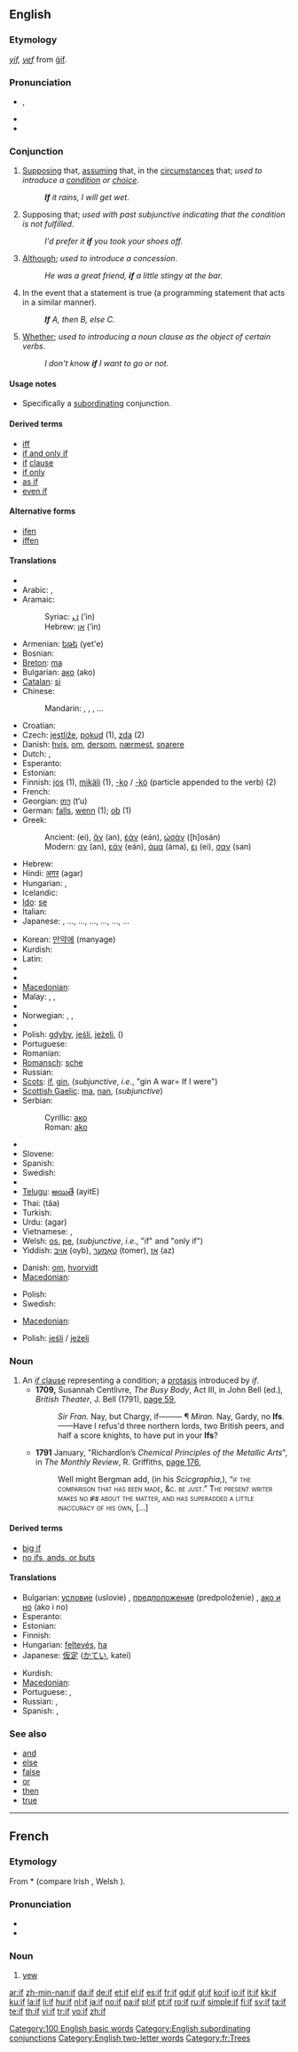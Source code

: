 {{wikipedia}}
{{also|-if}}
==English==

{{rank|no|them|when|51|if|there|more|out}}

===Etymology===
{{etyl|enm}} ''[[yif]], [[yef]]'' from {{etyl|ang}} [[gif#Old English|ġif]].

===Pronunciation===
* {{IPA|/ɪf/}}, {{SAMPA|/If/}}
* {{audio|en-us-if.ogg|Audio (US)}}
* {{rhymes|ɪf}}

===Conjunction===
{{en-conj}}

# [[supposing|Supposing]] that, [[assuming]] that, in the [[circumstance]]s that; ''used to introduce a [[condition]] or [[choice]]''.
#: '''''If''' it rains, I will get wet''.
# Supposing that; ''used with past subjunctive indicating that the condition is not fulfilled''.
#: ''I'd prefer it '''if''' you took your shoes off.''
# [[although|Although]]; ''used to introduce a concession''.
#: ''He was a great friend, '''if''' a little stingy at the bar.''
# {{computing}} In the event that a statement is true (a programming statement that acts in a similar manner).
#: '''''If''' A, then B, else C.''
# [[whether|Whether]]; ''used to introducing a noun clause as the object of certain verbs''.
#: ''I don't know '''if''' I want to go or not.''

====Usage notes====
* Specifically a [[subordinating]] conjunction.

====Derived terms====
* [[iff]]
* [[if and only if]]
* [[if]] [[clause]]
* [[if only]]
* [[as if]]
* [[even if]]

====Alternative forms====
* [[ifen]]
* [[iffen]]

====Translations====
{{trans-top|supposing that}}
* {{trreq|Albanian}}
* Arabic: {{t|ar|لو|tr=law|sc=Arab}},  {{t|ar|إذا|tr='ídhaa|sc=Arab}}
* Aramaic:
*: Syriac: [[ܐܢ]] (’in)
*: Hebrew: [[אן]] (’in)
* Armenian: [[եթե]] (yet'e)
* Bosnian: {{t-|bs|ako}}
* [[Breton]]: [[ma]]
* Bulgarian: [[ако]] (ako)
* [[Catalan]]: [[si#Catalan|si]]
* Chinese:
*: Mandarin: {{t|zh|如果|tr=rúguǒ|sc=Hani}},  {{t|zh|要是|tr=yàoshì|sc=Hani}}, {{t|zh|如|tr=rú|sc=Hani}}, {{qualifier|suffix}} ...{{t|zh|的话|tr=...de huà|sc=Hani}}
* Croatian: {{t+|hr|ako}}
* Czech: [[jestliže]], [[pokud]] (1), [[zda]] (2)
* Danish: [[hvis]], [[om]], [[dersom]], [[nærmest]], [[snarere]]
* Dutch: {{t+|nl|als}}, {{t+|nl|indien}}
* Esperanto: {{t-|eo|se|xs=Esperanto}}
* Estonian: {{t-|et|kui}}
* Finnish: [[jos]] (1), [[mikäli]] (1), [[-ko]] / [[-kö]] (particle appended to the verb) (2)
* French: {{t+|fr|si}}
* Georgian: [[თუ]] (t‘u)
* German: [[falls]], [[wenn]] (1); [[ob]] (1)
* Greek:
*: Ancient: {{IPAchar|[[εἰ]]}} (ei), [[ἄν]] (an), [[ἐάν]] (eán), [[ὡσάν]] ([h]osán)
*: Modern: [[αν]] (an), [[εάν]] (eán), [[άμα]] (áma), [[ει]] (ei), [[σαν]] (san)
* Hebrew: {{t+|he|אם|alt=אִם|sc=Hebr}}
* Hindi: [[अगर]] (agar)
* Hungarian: {{t+|hu|ha}}, {{t+|hu|vajon}}
* Icelandic: {{t+|is|ef}}
* [[Ido]]: [[se]]
* Italian: {{t+|it|se}}
* Japanese: {{t|ja|もし|tr=móshi...|sc=Jpan}}, ...{{t|ja|なら|tr=...nára|sc=Jpan}}, ...{{t|ja|ならば|tr=...náraba|sc=Jpan}}, {{qualifier|after nominal phrases}} ...{{t|ja|だったら|tr=...dáttara|sc=Jpan}}, {{qualifier|particle}} ...{{t|ja|と|tr=...to|sc=Jpan}}, {{qualifier|suffix}} ...{{t|ja|ては|tr=...tewa|sc=Jpan}}, {{qualifier|suffix}} ...{{t|ja|えば|tr=...eba|sc=Jpan}}
{{trans-mid}}
* Korean: [[만약에]] (manyage)
* Kurdish: {{t|ku|ئه‌گه‌ر|tr=eger|sc=ku-Arab}}
* Latin: {{t+|la|si}}
* {{trreq|Latvian}}
* {{trreq|Lithuanian}}
* [[Macedonian]]: {{t|mk|ако|tr=áko|sc=Cyrl}}
* Malay: {{t-|ms|kalau|xs=Malay}}, {{t+|ms|kira|xs=Malay}}, {{t|ms|jika|xs=Malay}}
* {{trreq|Mongolian}}
* Norwegian: {{t+|no|hvis}}, {{t+|no|om}}, {{t+|no|når}}
* {{trreq|Persian}}
* Polish: [[gdyby]], [[jeśli]], [[jeżeli]], ({{l|pl|jak}})
* Portuguese: {{t+|pt|se}}
* Romanian: {{t+|ro|dacă}}
* [[Romansch]]: [[sche]]
* Russian: {{t+|ru|если|tr=jésli|sc=Cyrl}}
* [[Scots]]: [[if#Scots|if]], [[gin#Scots|gin]], (''subjunctive'', ''i.e.'', "gin A war= If I were")
* [[Scottish Gaelic]]: [[ma#Scottish Gaelic|ma]], [[nan#Scottish Gaelic|nan]], (''subjunctive'')
* Serbian:
*: Cyrillic: [[ако#Serbian|ако]]
*: Roman: [[ako]]
* {{trreq|Slovak}}
* Slovene: {{t+|sl|če}}
* Spanish: {{t+|es|si}}
* Swedish: {{t+|sv|om}}
* {{trreq|Tamil}}
* [[Telugu]]: [[అయితే]] (ayitE)
* Thai: {{Thai|[[ถ้า]]}} (tâa)
* Turkish: {{t+|tr|eğer}}
* Urdu: {{ur-Arab|[[اگر]]}} (agar)
* Vietnamese: {{t+|vi|nếu|alt=nếu (mà)|xs=Vietnamese}}, {{t+|vi|hễ|alt=hễ (mà)|xs=Vietnamese}}
* Welsh: [[os#Welsh|os]], [[pe#Welsh|pe]],  (''subjunctive'', ''i.e.'', "if" and "only if")
* Yiddish: [[אויב]] (oyb), [[טאָמער]] (tomer), [[אַז]] (az)
{{trans-bottom}}

{{trans-top|whether}}
* Danish: [[om]], [[hvorvidt]]
* [[Macedonian]]: {{t|mk|дали|tr=dáli|sc=Cyrl}}
{{trans-mid}}
* Polish: {{t+|pl|czy}}
* Swedish: {{t+|sv|om}}
{{trans-bottom}}

{{trans-top|(computing)}}
* [[Macedonian]]: {{t|mk|ако|tr=áko|sc=Cyrl}}
{{trans-mid}}
* Polish: [[jeśli]] / [[jeżeli]]
{{trans-bottom}}

===Noun===
{{en-noun}}

# An [[clause|''if'' clause]] representing a condition; a [[protasis]] introduced by ''if''.
#* '''1709,''' Susannah Centlivre, ''The Busy Body'', Act III, in John Bell (ed.), ''British Theater'', J. Bell (1791), [http://books.google.com/books?id=qYY0AAAAMAAJ&amp;pg=PA59&amp;dq=ifs page 59],
#*: ''Sir Fran.'' Nay, but Chargy, if——— ¶ ''Miran.'' Nay, Gardy, no '''Ifs'''.——Have I refus'd three northern lords, two British peers, and half a score knights, to have put in your '''Ifs'''?
#* '''1791''' January, "Richardſon’s ''Chemical Principles of the Metallic Arts''", in ''The Monthly Review'', R. Griffiths, [http://books.google.com/books?id=F24xcadl9JMC&amp;pg=PA176&amp;dq=ifs page 176],
#*: Well might Bergman add, (in his ''Scicgraphia,''), <!-- [sic] double comma --> “<span style="font-variant:small-caps">if</small> the compariſon that has been made, &amp;c. be juſt.” The preſent writer makes no '''''ifs''''' <!-- [sic] italics --> about the matter, and has ſuperadded a little inaccuracy of his own, […]

====Derived terms====
* [[big if]]
* [[no ifs, ands, or buts]]

====Translations====
{{trans-top|a theoretical condition}}
* Bulgarian: [[условие]] (uslovie) {{n}}, [[предположение]] (predpoloženie) {{n}}, [[ако и но]] (ako i no)
* Esperanto: {{t-|eo|se|xs=Esperanto}}
* Estonian: {{t-|et|oletus}}
* Finnish: {{t-|fi|olettamus}}
* Hungarian: [[feltevés]], [[ha]] <!-- (H)Semmi ha = (E)No ifs -->
* Japanese: [[仮定]] ([[かてい]], kateí)
{{trans-mid}}
* Kurdish: {{ku-Arab|[[ئه‌گه‌ر]]}}
* [[Macedonian]]: {{t|mk|услов|tr=úslov|sc=Cyrl}}
* Portuguese: {{t+|pt|hipótese|f}}, {{t+|pt|suposição|f}}
* Russian: {{t+|ru|условие|n|tr=uslóvije|sc=Cyrl}}, {{t+|ru|предположение|n|tr=predpoložénije|sc=Cyrl}}
* Spanish: {{t+|es|hipótesis|f}}, {{t-|es|suposición|f}}
{{trans-bottom}}

===See also===
* [[and]]
* [[else]]
* [[false]]
* [[or]]
* [[then]]
* [[true]]

[[Category:100 English basic words]]
[[Category:English subordinating conjunctions]]
[[Category:English two-letter words]]

----

==French==

===Etymology===
From {{etyl|xtg|fr}} *{{term||ivos}} (compare Irish {{term|eo|lang=ga}}, Welsh {{term|yv}}).

===Pronunciation===
* {{audio|Fr-if.ogg|audio}}
* {{IPA|/if/|lang=fr}}

===Noun===
{{fr-noun|m}}

# [[yew]]

[[Category:fr:Trees]]

[[ar:if]]
[[zh-min-nan:if]]
[[da:if]]
[[de:if]]
[[et:if]]
[[el:if]]
[[es:if]]
[[fr:if]]
[[gd:if]]
[[gl:if]]
[[ko:if]]
[[io:if]]
[[it:if]]
[[kk:if]]
[[ku:if]]
[[la:if]]
[[li:if]]
[[hu:if]]
[[nl:if]]
[[ja:if]]
[[no:if]]
[[pa:if]]
[[pl:if]]
[[pt:if]]
[[ro:if]]
[[ru:if]]
[[simple:if]]
[[fi:if]]
[[sv:if]]
[[ta:if]]
[[te:if]]
[[th:if]]
[[vi:if]]
[[tr:if]]
[[vo:if]]
[[zh:if]]